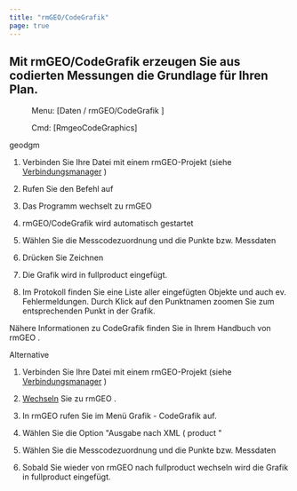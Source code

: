 ```yaml
---
title: "rmGEO/CodeGrafik"
page: true
---
```

## Mit  <Bold>  <Italic> rmGEO/CodeGrafik </Italic>  </Bold>  erzeugen Sie aus codierten Messungen die Grundlage f&#252;r Ihren Plan.
 <Menu> Menu: [Daten / rmGEO/CodeGrafik ] </Menu> 
<GeoDesigner> <Menu> Cmd: [RmgeoCodeGraphics] </Menu> 

 <Placeholder>geodgm</Placeholder> </GeoDesigner>

1. Verbinden Sie Ihre Datei mit einem rmGEO-Projekt (siehe 
[Verbindungsmanager](../daten/rmgeo-verbindungsmanager)
)

2. Rufen Sie den Befehl auf

3. Das Programm wechselt zu rmGEO

4. <Bold> <Italic> rmGEO/CodeGrafik </Italic> </Bold>  wird automatisch gestartet

5. W&#228;hlen Sie die Messcodezuordnung und die Punkte bzw. Messdaten

6. Dr&#252;cken Sie <Border>Zeichnen</Border> 
7. Die Grafik wird in <Placeholder>fullproduct</Placeholder> eingef&#252;gt.

8. Im Protokoll finden Sie eine Liste aller eingef&#252;gten Objekte und auch ev. Fehlermeldungen. Durch Klick auf den Punktnamen zoomen Sie zum entsprechenden Punkt in der Grafik.




N&#228;here Informationen zu CodeGrafik finden Sie in Ihrem Handbuch von  <Bold>  <Italic> rmGEO </Italic>  </Bold> .

Alternative
  

1. Verbinden Sie Ihre Datei mit einem rmGEO-Projekt (siehe 
[Verbindungsmanager](../daten/rmgeo-verbindungsmanager)
)

2. [Wechseln](../daten/rmgeo-wechsel)
 Sie zu <Bold> <Italic> rmGEO </Italic> </Bold> .

3. In <Bold> <Italic> rmGEO </Italic> </Bold>  rufen Sie im Men&#252; Grafik - CodeGrafik auf.

4.  W&#228;hlen Sie die Option &quot;Ausgabe nach XML ( <Placeholder>product</Placeholder> &quot;

5. W&#228;hlen Sie die Messcodezuordnung und die Punkte bzw. Messdaten

6. Sobald Sie wieder von <Bold> <Italic> rmGEO </Italic> </Bold>  nach <Placeholder>fullproduct</Placeholder> wechseln wird die Grafik in <Placeholder>fullproduct</Placeholder> eingef&#252;gt.



